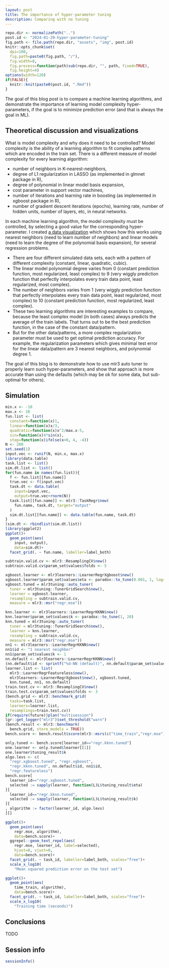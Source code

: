 ```yaml
---
layout: post
title: The importance of hyper-parameter tuning
description: Comparing with no tuning
---
```


```r
repo.dir <- normalizePath("..")
post.id <- "2024-01-29-hyper-parameter-tuning"
fig.path <- file.path(repo.dir, "assets", "img", post.id)
knitr::opts_chunk$set(
  dpi=100,
  fig.path=paste0(fig.path, "/"),
  fig.width=8,
  fig.process=function(path)sub(repo.dir, "", path, fixed=TRUE),
  fig.height=4)
options(width=120)
if(FALSE){
  knitr::knit(paste0(post.id, ".Rmd"))
}
```

The goal of this blog post is to compare a machine learning
algorithms, and demonstrate the importance of learning model
complexity hyper-parameters, if the goal is to minimize prediction
error (and that is always the goal in ML).

## Theoretical discussion and visualizations

What is model complexity and why does it need to be controlled? Model
complexity is the ability of a learning algorithm to fit complex
patterns which are encoded in the train set. There is a different
measure of model complexity for every learning algorithm:

* number of neighbors in K-nearest-neighbors,
* degree of L1 regularization in LASSO (as implemented in glmnet package in R),
* degree of polynomial in linear model basis expansion,
* cost parameter in support vector machines,
* number of iterations and learning rate in boosting (as implemented
  in xgboost package in R),
* number of gradient descent iterations (epochs), learning rate,
  number of hidden units, number of layers, etc, in neural networks.

In each machine learning algorithm, the model complexity must be
controlled, by selecting a good value for the corresponding
hyper-parameter. I created [a data
visualization](https://tdhock.github.io/2023-12-04-degree-neighbors/)
which shows how this works using nearest neighbors (need to learn
number of neighbors) and linear models (need to learn the degree of the
polynomial basis expansion), for several regression problems.

* There are four different simulated data sets, each with a pattern of
  different complexity (constant, linear, quadratic, cubic).
* The linear model polynomial degree varies from 0 (constant
  prediction function, most regularized, least complex) to 9 (very
  wiggly prediction function that perfectly interpolates every train
  data point, least regularized, most complex).
* The number of neighbors varies from 1 (very wiggly prediction
  function that perfectly interpolates every train data point, least
  regularized, most complex) to 10 (constant prediction function, most
  regularized, least complex).
* These two learning algorithms are interesting examples to compare,
  because the least complex model (in both cases) always predicts the
  average of the train labels. That turns out to be the best
  prediction function, in the case of the constant data/pattern.
* But for the other data/patterns, a more complex regularization
  parameter must be used to get optimal prediction accuracy. For
  example, the regularization parameters which gives minimal test
  error for the linear data/pattern are 3 nearest neighbors, and
  polynomial degree 1.

The goal of this blog is to demonstrate how to use mlr3 auto tuner to
properly learn such hyper-parameters, and show that approach is more
accurate than using the defaults (which may be ok for some data, but
sub-optimal for others).

## Simulation

```r
min.x <- -10
max.x <- 10
fun.list <- list(
  constant=function(x)1,
  linear=function(x)x/3,
  quadratic=function(x)x^2/max.x-5,
  sin=function(x)4*sin(x),
  step=function(x)ifelse(x<0, 4, -4))
N <- 200
set.seed(1)
input.vec <- runif(N, min.x, max.x)
library(data.table)
task.list <- list()
sim.dt.list <- list()
for(fun.name in names(fun.list)){
  f <- fun.list[[fun.name]]
  true.vec <- f(input.vec)
  task.dt <- data.table(
    input=input.vec,
    output=true.vec+rnorm(N))
  task.list[[fun.name]] <- mlr3::TaskRegr$new(
    fun.name, task.dt, target="output"
  )
  sim.dt.list[[fun.name]] <- data.table(fun.name, task.dt)
}
(sim.dt <- rbindlist(sim.dt.list))
library(ggplot2)
ggplot()+
  geom_point(aes(
    input, output),
    data=sim.dt)+
  facet_grid(. ~ fun.name, labeller=label_both)

subtrain.valid.cv <- mlr3::ResamplingCV$new()
subtrain.valid.cv$param_set$values$folds <- 5

xgboost.learner <- mlr3learners::LearnerRegrXgboost$new()
xgboost.learner$param_set$values$eta <- paradox::to_tune(0.001, 1, log=TRUE)
xgboost.tuned = mlr3tuning::auto_tuner(
  tuner = mlr3tuning::TunerGridSearch$new(),
  learner = xgboost.learner,
  resampling = subtrain.valid.cv,
  measure = mlr3::msr("regr.mse"))

knn.learner <- mlr3learners::LearnerRegrKKNN$new()
knn.learner$param_set$values$k <- paradox::to_tune(1, 20)
knn.tuned = mlr3tuning::auto_tuner(
  tuner = mlr3tuning::TunerGridSearch$new(),
  learner = knn.learner,
  resampling = subtrain.valid.cv,
  measure = mlr3::msr("regr.mse"))
nn1 <- mlr3learners::LearnerRegrKKNN$new()
nn1$id <- "1 nearest neighbor"
nn1$param_set$values$k <- 1
nn.default <- mlr3learners::LearnerRegrKKNN$new()
(nn.default$id <- sprintf("%d-NN (default)", nn.default$param_set$values$k))
learner.list <- list(
  mlr3::LearnerRegrFeatureless$new(),
  mlr3learners::LearnerRegrXgboost$new(), xgboost.tuned,
  knn.tuned, nn1, nn.default)
train.test.cv <- mlr3::ResamplingCV$new()
train.test.cv$param_set$values$folds <- 3
(bench.grid <- mlr3::benchmark_grid( 
  tasks=task.list,
  learners=learner.list,
  resamplings=train.test.cv))
if(require(future))plan("multisession")
lgr::get_logger("mlr3")$set_threshold("warn")
(bench.result <- mlr3::benchmark(
  bench.grid, store_models = TRUE))
bench.score <- bench.result$score(mlr3::msrs(c("time_train","regr.mse")))

only.tuned <- bench.score[learner_id=="regr.kknn.tuned"]
one.learner <- only.tuned$learner[[1]]
one.learner$tuning_result$k
algo.levs <- c(
  "regr.xgboost.tuned", "regr.xgboost", 
  "regr.kknn.tuned", nn.default$id, nn1$id,
  "regr.featureless")
bench.score[
  learner_id=="regr.xgboost.tuned",
  selected := sapply(learner, function(L)L$tuning_result$eta)
][
  learner_id=="regr.kknn.tuned",
  selected := sapply(learner, function(L)L$tuning_result$k)
][
, algorithm := factor(learner_id, algo.levs)
][]

ggplot()+
  geom_point(aes(
    regr.mse, algorithm),
    data=bench.score)+
  ggrepel::geom_text_repel(aes(
    regr.mse, learner_id, label=selected),
    hjust=0, vjust=0,
    data=bench.score)+
  facet_grid(. ~ task_id, labeller=label_both, scales="free")+
  scale_x_log10(
    "Mean squared prediction error on the test set")

ggplot()+
  geom_point(aes(
    time_train, algorithm),
    data=bench.score)+
  facet_grid(. ~ task_id, labeller=label_both, scales="free")+
  scale_x_log10(
    "Training time (seconds)")


```
  
## Conclusions

TODO

## Session info

```r
sessionInfo()
```

